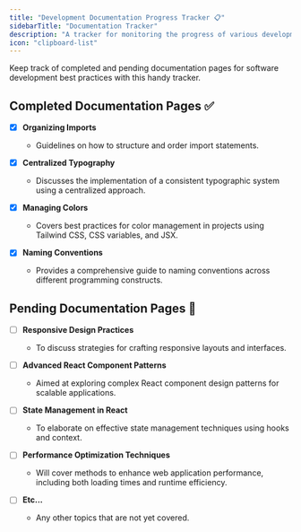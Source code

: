 ```yaml
---
title: "Development Documentation Progress Tracker 📋"
sidebarTitle: "Documentation Tracker"
description: "A tracker for monitoring the progress of various development documentation pages."
icon: "clipboard-list"
---
```


Keep track of completed and pending documentation pages for software development best practices with this handy tracker.

## Completed Documentation Pages ✅

- [x] **Organizing Imports**
  - Guidelines on how to structure and order import statements.

- [x] **Centralized Typography**
  - Discusses the implementation of a consistent typographic system using a centralized approach.

- [x] **Managing Colors**
  - Covers best practices for color management in projects using Tailwind CSS, CSS variables, and JSX.

- [x] **Naming Conventions**
  - Provides a comprehensive guide to naming conventions across different programming constructs.

## Pending Documentation Pages 📝

- [ ] **Responsive Design Practices**
  - To discuss strategies for crafting responsive layouts and interfaces.

- [ ] **Advanced React Component Patterns**
  - Aimed at exploring complex React component design patterns for scalable applications.

- [ ] **State Management in React**
  - To elaborate on effective state management techniques using hooks and context.

- [ ] **Performance Optimization Techniques**
  - Will cover methods to enhance web application performance, including both loading times and runtime efficiency.

- [ ] **Etc...**
  - Any other topics that are not yet covered.